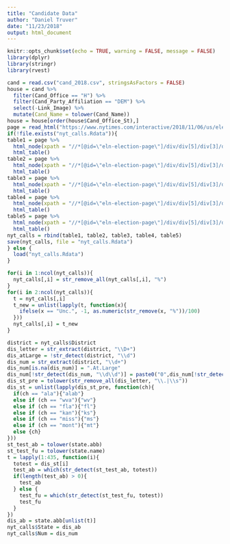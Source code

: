 ```yaml
---
title: "Candidate Data"
author: "Daniel Truver"
date: "11/23/2018"
output: html_document
---
```


```r
knitr::opts_chunk$set(echo = TRUE, warning = FALSE, message = FALSE)
library(dplyr)
library(stringr)
library(rvest)
```

```r
cand = read.csv("cand_2018.csv", stringsAsFactors = FALSE)
house = cand %>%
  filter(Cand_Office == "H") %>%
  filter(Cand_Party_Affiliation == "DEM") %>%
  select(-Link_Image) %>%
  mutate(Cand_Name = tolower(Cand_Name)) 
house = house[order(house$Cand_Office_St),]
page = read_html("https://www.nytimes.com/interactive/2018/11/06/us/elections/results-house-elections.html")
if(!file.exists("nyt_calls.Rdata")){
table1 = page %>%
  html_node(xpath = "//*[@id=\"eln-election-page\"]/div/div[5]/div[3]/div[2]/div[1]/table") %>%
  html_table()
table2 = page %>%
  html_node(xpath = "//*[@id=\"eln-election-page\"]/div/div[5]/div[3]/div[2]/div[2]/table") %>%
  html_table()
table3 = page %>% 
  html_node(xpath = "//*[@id=\"eln-election-page\"]/div/div[5]/div[3]/div[2]/div[3]/table") %>%
  html_table()
table4 = page %>%
  html_node(xpath = "//*[@id=\"eln-election-page\"]/div/div[5]/div[3]/div[2]/div[4]/table") %>%
  html_table()
table5 = page %>%
  html_node(xpath = "//*[@id=\"eln-election-page\"]/div/div[5]/div[3]/div[2]/div[5]/table") %>%
  html_table()
nyt_calls = rbind(table1, table2, table3, table4, table5)
save(nyt_calls, file = "nyt_calls.Rdata")
} else {
  load("nyt_calls.Rdata")
}
```

```r
for(i in 1:ncol(nyt_calls)){
  nyt_calls[,i] = str_remove_all(nyt_calls[,i], "%")
}
for(i in 2:ncol(nyt_calls)){
  t = nyt_calls[,i]
  t_new = unlist(lapply(t, function(x){
    ifelse(x == "Unc.", -1, as.numeric(str_remove(x, "%"))/100)
  }))
  nyt_calls[,i] = t_new
}
```

```r
district = nyt_calls$District
dis_letter = str_extract(district, "\\D+")
dis_atLarge = !str_detect(district, "\\d")
dis_num = str_extract(district, "\\d+")
dis_num[is.na(dis_num)] = ".At.Large"
dis_num[!str_detect(dis_num, "\\d\\d")] = paste0("0",dis_num[!str_detect(dis_num, "\\d\\d")])
dis_st_pre = tolower(str_remove_all(dis_letter, "\\.|\\s"))
dis_st = unlist(lapply(dis_st_pre, function(ch){
  if(ch == "ala"){"alab"} 
  else if (ch == "wva"){"wv"}
  else if (ch == "fla"){"fl"}
  else if (ch == "kan"){"ks"}
  else if (ch == "miss"){"ms"}
  else if (ch == "mont"){"mt"}
  else {ch}
}))
st_test_ab = tolower(state.abb)
st_test_fu = tolower(state.name)
t = lapply(1:435, function(i){
  totest = dis_st[i]
  test_ab = which(str_detect(st_test_ab, totest))
  if(length(test_ab) > 0){
    test_ab
  } else {
    test_fu = which(str_detect(st_test_fu, totest))
    test_fu
  }
})
dis_ab = state.abb[unlist(t)]
nyt_calls$State = dis_ab
nyt_calls$Num = dis_num
```


